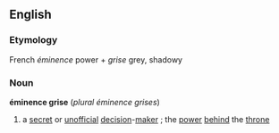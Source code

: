 ==English==
===Etymology===
French ''éminence'' power + ''grise'' grey, shadowy
===Noun===
'''éminence grise'''  (''plural'' ''éminence grises'')
#a [[secret]] or [[unofficial]] [[decision]]-[[maker]] ; the [[power]] [[behind]] the [[throne]]